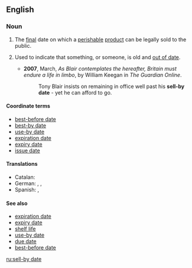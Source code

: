 ==English==

===Noun===
{{en-noun|head=[[sell]]-[[by]] [[date]]}}

# The [[final]] date on which a [[perishable]] [[product]] can be legally sold to the public.
# {{context|idiomatic|by extension|lang=en}} Used to indicate that something, or someone, is old and [[out of date]].
#* '''2007''', March, ''As Blair contemplates the hereafter, Britain must endure a life in limbo'', by William Keegan in ''The Guardian Online''.
#*: Tony Blair insists on remaining in office well past his '''sell-by date''' - yet he can afford to go.

====Coordinate terms====
* [[best-before date]]
* [[best-by date]]
* [[use-by date]]
* [[expiration date]]
* [[expiry date]]
* [[issue date]]

====Translations====
{{trans-top|date on which a product can be sold}}
* Catalan: {{t|ca|data de caducitat|f}}
* German: {{t+|de|Mindesthaltbarkeitsdatum|n}}, {{t+|de|MHD}}, {{t+|de|Verfallsdatum|n}}
* Spanish: {{t|es|fecha de caducidad|f}}, {{t|es|fecha de vencimiento|f}}
{{trans-bottom}}

====See also====
* [[expiration date]]
* [[expiry date]]
* [[shelf life]]
* [[use-by date]]
* [[due date]]
* [[best-before date]]

[[ru:sell-by date]]